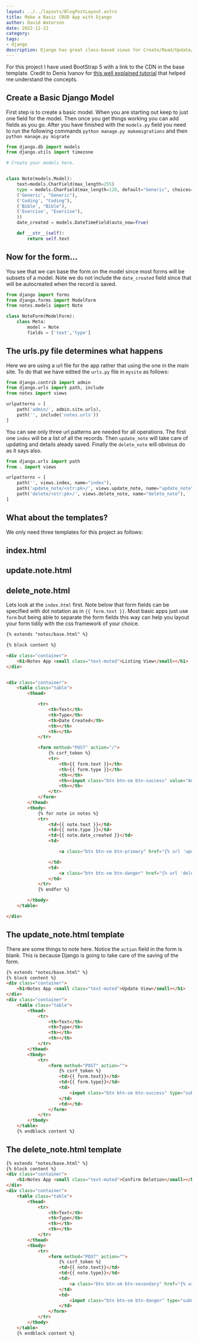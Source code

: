 ```yaml
---
layout: ../../layouts/BlogPostLayout.astro
title: Make a Basic CRUD App with Django
author: David Waterson
date: 2022-12-22
category:
tags:
- django
description: Django has great class-based views for Create/Read/Update/Delete operations. But when you are learning function based views are the way to go because they give you a good understanding of what is happening. See how with this basic notes app. 
---
```

For this project I have used BootStrap 5 with a link to the CDN in the base template. Credit to Denis Ivanov for [this well explained tutorial](https://www.youtube.com/watch?v=4RWFvXDUmjo) that helped me understand the concepts.

## Create a Basic Django Model

First step is to create a basic model. When you are starting out keep to just one field for the model. Then once you get things working you can add fields as you go. After you have finished with the `models.py` field you need to run the following commands `python manage.py makemigrations` and then `python manage.py migrate`

```python
from django.db import models
from django.utils import timezone

# Create your models here.


class Note(models.Model):
    text=models.CharField(max_length=255)
    type = models.CharField(max_length=128, default="Generic", choices=(
    ('Generic', "Generic"),
    ('Coding', "Coding"),
    ('Bible', "Bible"),
    ('Exercise', "Exercise"),
    ))
    date_created = models.DateTimeField(auto_now=True)

    def __str__(self):
        return self.text
```

## Now for the form...

You see that we can base the form on the model since most forms will be subsets of a model. Note we do not include the `date_created` field since that will be autocreated when the record is saved.

```python
from django import forms
from django.forms import ModelForm
from notes.models import Note

class NoteForm(ModelForm):
    class Meta:
        model = Note
        fields = ['text','type']
```

## The urls.py file determines what happens

Here we are using a url file for the app rather that using the one in the main site. To do that we have edited the `urls.py` file in `mysite` as follows:
```py
from django.contrib import admin
from django.urls import path, include
from notes import views

urlpatterns = [
    path('admin/', admin.site.urls),
    path('', include('notes.urls'))
]
```
You can see only three url patterns are needed for all operations. The first one `index` will be a list of all the records. Then `update_note` will take care of updating and details aleady saved. Finally the `delete_note` will obvious do as it says also.

```python
from django.urls import path
from . import views

urlpatterns = [
	path('', views.index, name="index"),
	path('update_note/<str:pk>/', views.update_note, name="update_note"),
	path('delete/<str:pk>/', views.delete_note, name="delete_note"),
]
```

## What about the templates?

We only need three templates for this project as follows:

 ## index.html
 ## update.note.html
 ## delete_note.html

Lets look at the `index.html` first. Note below that form fields can be specified with dot notation as in `{{ form.text }}`. Most basic apps just use `form` but being able to separate the form fields this way can help you layout your form tidily with the css framework of your choice.
```html
{% extends "notes/base.html" %}

{% block content %}

<div class="container">
    <h1>Notes App <small class="text-muted">Listing View</small></h1>
</div>


<div class="container">
    <table class="table">
        <thead>

            <tr>
                <th>Text</th>
                <th>Type</th>
                <th>Date Created</th>
                <th></th>
                <th></th>
            </tr>

            <form method="POST" action="/">
                {% csrf_token %}
                <tr>
                    <th>{{ form.text }}</th>
                    <th>{{ form.type }}</th>
                    <th></th>
                    <th><input class="btn btn-sm btn-success" value="Add" type="submit" name="Create Note"></th>
                    <th></th>
                </tr>
            </form>
        </thead>
        <tbody>
            {% for note in notes %}
            <tr>
                <td>{{ note.text }}</td>
                <td>{{ note.type }}</td>
                <td>{{ note.date_created }}</td>
                <td>

                    <a class="btn btn-sm btn-primary" href="{% url 'update_note' note.id %}">Update</a>

                </td>
                <td>
                    <a class="btn btn-sm btn-danger" href="{% url 'delete_note' note.id %}">Delete</a>
                </td>
            </tr>
            {% endfor %}

        </tbody>
    </table>

</div>
```

## The update_note.html template

There are some things to note here. Notice the `action` field in the form is blank. This is because Django is going to take care of the saving of the form.

```html
{% extends "notes/base.html" %}
{% block content %}
<div class="container">
    <h1>Notes App <small class="text-muted">Update View</small></h1>
</div>
<div class="container">
    <table class="table">
        <thead>
            <tr>
                <th>Text</th>
                <th>Type</th>
                <th></th>
                <th></th>
            </tr>
        </thead>
        <tbody>
            <tr>
                <form method="POST" action="">
                    {% csrf_token %}
                    <td>{{ form.text}}</td>
                    <td>{{ form.type}}</td>
                    <td>
                        <input class="btn btn-sm btn-success" type="submit" value="Save Changes" name="Update Note">
                    </td>
                    <td></td>
                </form>
            </tr>
        </tbody>
    </table>
    {% endblock content %}
```

## The delete_note.html template

```html
{% extends "notes/base.html" %}
{% block content %}
<div class="container">
    <h1>Notes App <small class="text-muted">Confirm Deletion</small></h1>
</div>
<div class="container">
    <table class="table">
        <thead>
            <tr>
                <th>Text</th>
                <th>Type</th>
                <th></th>
                <th></th>
            </tr>
        </thead>
        <tbody>
            <tr>
                <form method="POST" action="">
                    {% csrf_token %}
                    <td>{{ note.text}}</td>
                    <td>{{ note.type}}</td>
                    <td>
                        <a class="btn btn-sm btn-secondary" href="{% url 'index' %}">Cancel</a>
                    </td>
                    <td>
                        <input class="btn btn-sm btn-danger" type="submit" value="Confirm Deletion" name="Confirm">
                    </td>
                </form>
            </tr>
        </tbody>
    </table>
    {% endblock content %}
```
